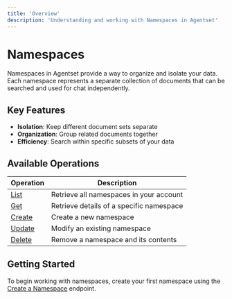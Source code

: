 ```yaml
---
title: 'Overview'
description: 'Understanding and working with Namespaces in Agentset'
---
```


# Namespaces

Namespaces in Agentset provide a way to organize and isolate your data. Each namespace represents a separate collection of documents that can be searched and used for chat independently.

## Key Features

- **Isolation**: Keep different document sets separate
- **Organization**: Group related documents together
- **Efficiency**: Search within specific subsets of your data

## Available Operations

| Operation | Description |
|-----------|-------------|
| [List](/api-reference/namespaces/list) | Retrieve all namespaces in your account |
| [Get](/api-reference/namespaces/get) | Retrieve details of a specific namespace |
| [Create](/api-reference/namespaces/create) | Create a new namespace |
| [Update](/api-reference/namespaces/update) | Modify an existing namespace |
| [Delete](/api-reference/namespaces/delete) | Remove a namespace and its contents |

## Getting Started

To begin working with namespaces, create your first namespace using the [Create a Namespace](/api-reference/namespaces/create) endpoint.